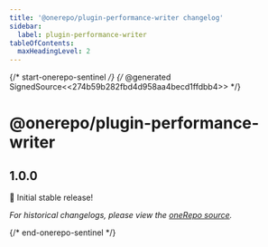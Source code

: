 ```yaml
---
title: '@onerepo/plugin-performance-writer changelog'
sidebar:
  label: plugin-performance-writer
tableOfContents:
  maxHeadingLevel: 2
---
```


{/* start-onerepo-sentinel */}
{/* @generated SignedSource<<274b59b282fbd4d958aa4becd1ffdbb4>> */}

# @onerepo/plugin-performance-writer

## 1.0.0

🎉 Initial stable release!

_For historical changelogs, please view the [oneRepo source](https://github.com/paularmstrong/onerepo/tree/main/plugins/plugin-performance-writer)._

{/* end-onerepo-sentinel */}
